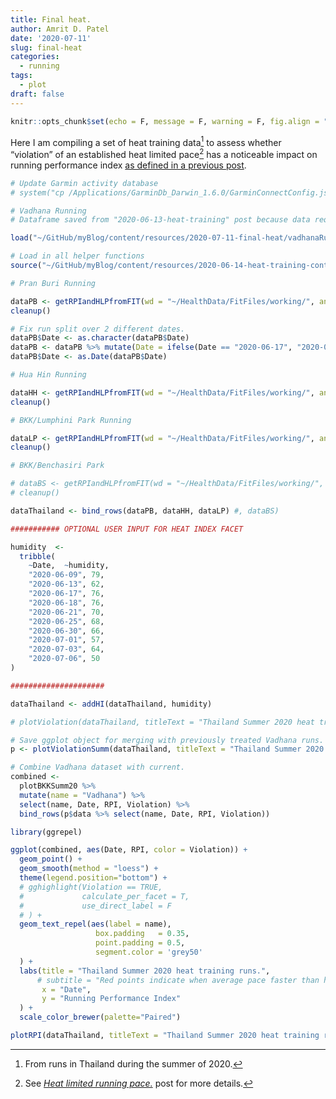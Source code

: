 ```yaml
---
title: Final heat.
author: Amrit D. Patel
date: '2020-07-11'
slug: final-heat
categories:
  - running
tags:
  - plot
draft: false
---
```

```r
knitr::opts_chunk$set(echo = F, message = F, warning = F, fig.align = "center")
```

Here I am compiling a set of heat training data[^2] to assess whether "violation" of an established heat limited pace[^1] has a noticeable impact on running performance index [as defined in a previous post](https://amritpatel.rbind.io/2020/03/27/100-lap-challenge/). 

[^1]: See [*Heat limited running pace.*](https://amritpatel.rbind.io/2020/06/13/heat-training/) post for more details.
[^2]: From runs in Thailand during the summer of 2020.

```r
# Update Garmin activity database
# system("cp /Applications/GarminDb_Darwin_1.6.0/GarminConnectConfig.json . && /Applications/GarminDb_Darwin_1.6.0/download_update_dbs.sh")

# Vadhana Running
# Dataframe saved from "2020-06-13-heat-training" post because data required special tx due to invalid GPS data.

load("~/GitHub/myBlog/content/resources/2020-07-11-final-heat/vadhanaRuns.Rdata")

# Load in all helper functions
source("~/GitHub/myBlog/content/resources/2020-06-14-heat-training-continues-in-hua-hin/RPIandHeatLimitedPacePlots.R")

# Pran Buri Running

dataPB <- getRPIandHLPfromFIT(wd = "~/HealthData/FitFiles/working/", aname = "Pran Buri")
cleanup()

# Fix run split over 2 different dates.
dataPB$Date <- as.character(dataPB$Date)
dataPB <- dataPB %>% mutate(Date = ifelse(Date == "2020-06-17", "2020-06-18", Date))
dataPB$Date <- as.Date(dataPB$Date)

# Hua Hin Running

dataHH <- getRPIandHLPfromFIT(wd = "~/HealthData/FitFiles/working/", aname = "Hua Hin")
cleanup()

# BKK/Lumphini Park Running

dataLP <- getRPIandHLPfromFIT(wd = "~/HealthData/FitFiles/working/", aname = "Pathum Wan")
cleanup()

# BKK/Benchasiri Park

# dataBS <- getRPIandHLPfromFIT(wd = "~/HealthData/FitFiles/working/", aname = "Khlong")
# cleanup()

dataThailand <- bind_rows(dataPB, dataHH, dataLP) #, dataBS)

########### OPTIONAL USER INPUT FOR HEAT INDEX FACET

humidity  <-
  tribble(
    ~Date,	~humidity,
    "2020-06-09", 79,
    "2020-06-13", 62,
    "2020-06-17", 76,
    "2020-06-18", 76,
    "2020-06-21", 70,
    "2020-06-25", 68,
    "2020-06-30", 66,
    "2020-07-01", 57,
    "2020-07-03", 64,
    "2020-07-06", 50
)

#####################

dataThailand <- addHI(dataThailand, humidity)

# plotViolation(dataThailand, titleText = "Thailand Summer 2020 heat training runs.")

# Save ggplot object for merging with previously treated Vadhana runs.
p <- plotViolationSumm(dataThailand, titleText = "Thailand Summer 2020 heat training runs.")

# Combine Vadhana dataset with current.
combined <-
  plotBKKSumm20 %>%
  mutate(name = "Vadhana") %>%
  select(name, Date, RPI, Violation) %>%
  bind_rows(p$data %>% select(name, Date, RPI, Violation))

library(ggrepel)

ggplot(combined, aes(Date, RPI, color = Violation)) +
  geom_point() +
  geom_smooth(method = "loess") +
  theme(legend.position="bottom") +
  # gghighlight(Violation == TRUE,
  #             calculate_per_facet = T,
  #             use_direct_label = F
  # ) +
  geom_text_repel(aes(label = name),
                   box.padding   = 0.35,
                   point.padding = 0.5,
                   segment.color = 'grey50'
  ) +
  labs(title = "Thailand Summer 2020 heat training runs.",
      # subtitle = "Red points indicate when average pace faster than heat limited pace",
       x = "Date",
       y = "Running Performance Index"
  ) +
  scale_color_brewer(palette="Paired")

plotRPI(dataThailand, titleText = "Thailand Summer 2020 heat training runs.")
```